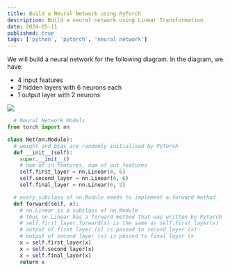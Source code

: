 ```yaml
---
title: Build a Neural Network using PyTorch
description: Build a neural network using Linear Transformation
date: 2024-05-11
published: true
tags: ['python', 'pytorch', 'neural network']
---
```


<Callout type="default">
  We will build a neural network for the following diagram. In the diagram, we have:

  - 4 input features
  - 2 hidden layers with 6 neurons each
  - 1 output layer with 2 neurons
</Callout>


<Image 
  src="/network.png"
  width={500}
  height={50}/>
```python showLineNumbers
  # Neural Network Models
from torch import nn

class Net(nn.Module):
  # weight and bias are randomly initialised by PyTorch 
  def __init__(self):
    super.__init__()
    # num of in_features, num of out_features
    self.first_layer = nn.Linear(4, 6)
    self.second_layer = nn.Linear(6, 6)
    self.final_layer = nn.Linear(6, 2)

  # every subclass of nn.Module needs to implement a forward method
  def forward(self, x):
    # nn.Linear is a subclass of nn.Module
    # thus nn.Linear has a forward method that was written by Pytorch
    # self.first_layer.forward(x) is the same as self.first_layer(x)
    # output of first layer (x) is passed to second layer (x)
    # output of second layer (x) is passed to final layer (x
    x = self.first_layer(x)
    x = self.second_layer(x)
    x = self.final_layer(x)
    return x
```
